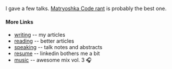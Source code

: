 I gave a few talks. [Matryoshka Code rant](/speaking/matryoshka-code)
is probably the best one.

#### More Links

- [writing](/writing) -- my articles
- [reading](/reading) -- better articles
- [speaking](/speaking) -- talk notes and abstracts
- [resume](/resume) -- linkedin bothers me a bit
- [music](/music) -- awesome mix vol. 3 🎧 <!-- this will become /now page one day -->

<!-- - [now](/now) -- check out what I'm up to at the moment -->
<!-- - [chat](/chat) -- contact forms are boring, websockets are rad -->
<!-- - [games](/games) -- I made some stuff for fun -->
